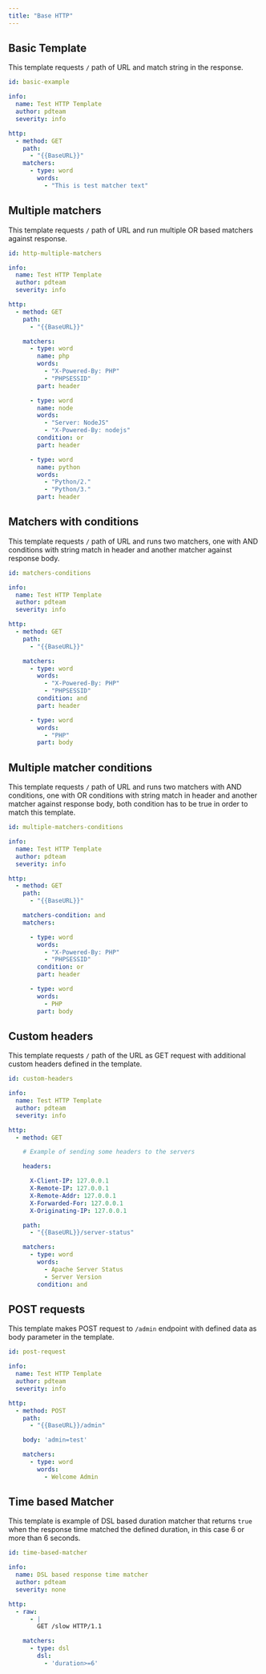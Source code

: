 ```yaml
---
title: "Base HTTP"
---
```


## Basic Template

This template requests `/` path of URL and match string in the response.


```yaml
id: basic-example

info:
  name: Test HTTP Template
  author: pdteam
  severity: info

http:
  - method: GET
    path:
      - "{{BaseURL}}"
    matchers:
      - type: word
        words:
          - "This is test matcher text"
```

## Multiple matchers

This template requests `/` path of URL and run multiple OR based matchers against response.


```yaml
id: http-multiple-matchers

info:
  name: Test HTTP Template
  author: pdteam
  severity: info

http:
  - method: GET
    path:
      - "{{BaseURL}}"

    matchers:
      - type: word
        name: php
        words:
          - "X-Powered-By: PHP"
          - "PHPSESSID"
        part: header

      - type: word
        name: node
        words:
          - "Server: NodeJS"
          - "X-Powered-By: nodejs"
        condition: or
        part: header

      - type: word
        name: python
        words:
          - "Python/2."
          - "Python/3."
        part: header
```

## Matchers with conditions

This template requests `/` path of URL and runs two matchers, one with AND conditions with string match in header and another matcher against response body.


```yaml
id: matchers-conditions

info:
  name: Test HTTP Template
  author: pdteam
  severity: info

http:
  - method: GET
    path:
      - "{{BaseURL}}"

    matchers:
      - type: word
        words:
          - "X-Powered-By: PHP"
          - "PHPSESSID"
        condition: and
        part: header

      - type: word
        words:
          - "PHP"
        part: body
```
## Multiple matcher conditions

This template requests `/` path of URL and runs two matchers with AND conditions, one with OR conditions with string match in header and another matcher against response body, both condition has to be true in order to match this template.

```yaml
id: multiple-matchers-conditions

info:
  name: Test HTTP Template
  author: pdteam
  severity: info

http:
  - method: GET
    path:
      - "{{BaseURL}}"

    matchers-condition: and
    matchers:

      - type: word
        words:
          - "X-Powered-By: PHP"
          - "PHPSESSID"
        condition: or
        part: header

      - type: word
        words:
          - PHP
        part: body
```

## Custom headers

This template requests `/` path of the URL as GET request with additional custom headers defined in the template.   

```yaml
id: custom-headers

info:
  name: Test HTTP Template
  author: pdteam
  severity: info

http:
  - method: GET

    # Example of sending some headers to the servers

    headers:

      X-Client-IP: 127.0.0.1
      X-Remote-IP: 127.0.0.1
      X-Remote-Addr: 127.0.0.1
      X-Forwarded-For: 127.0.0.1
      X-Originating-IP: 127.0.0.1

    path:
      - "{{BaseURL}}/server-status"

    matchers:
      - type: word
        words:
          - Apache Server Status
          - Server Version
        condition: and
```

## POST requests

This template makes POST request to `/admin` endpoint with defined data as body parameter in the template.   



```yaml
id: post-request

info:
  name: Test HTTP Template
  author: pdteam
  severity: info

http:
  - method: POST
    path:
      - "{{BaseURL}}/admin"

    body: 'admin=test'

    matchers:
      - type: word
        words:
          - Welcome Admin
```

## Time based Matcher

This template is example of DSL based duration matcher that returns `true` when the response time matched the defined duration, in this case 6 or more than 6 seconds.

```yaml
id: time-based-matcher

info:
  name: DSL based response time matcher
  author: pdteam
  severity: none

http:
  - raw:
      - |
        GET /slow HTTP/1.1

    matchers:
      - type: dsl
        dsl:
          - 'duration>=6'
```
